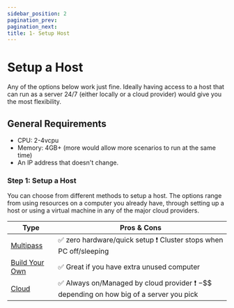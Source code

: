 ```yaml
---
sidebar_position: 2
pagination_prev:
pagination_next:
title: 1- Setup Host
---
```


# Setup a Host

Any of the options below work just fine. Ideally having access to a host that can run as a server 24/7 (either locally or a cloud provider) would give you the most flexibility.

## General Requirements

- CPU: 2-4vcpu
- Memory: 4GB+ (more would allow more scenarios to run at the same time)
- An IP address that doesn't change.

### Step 1: Setup a Host

You can choose from different methods to setup a host. The options range from using resources on a computer you already have, through setting up a host or using a virtual machine in any of the major cloud providers.

| Type                | Pros & Cons                                                                                                                     |
| ------------------- | ------------------------------------------------------------------------------------------------------------------------------- |
| [Multipass](/)      | :white_check_mark: zero hardware/quick setup :heavy_exclamation_mark: Cluster stops when PC off/sleeping                        |
| [Build Your Own](/) | :white_check_mark: Great if you have extra unused computer                                                                      |
| [Cloud](/)          | :white_check_mark: Always on/Managed by cloud provider :heavy_exclamation_mark: $-$$$ depending on how big of a server you pick |
